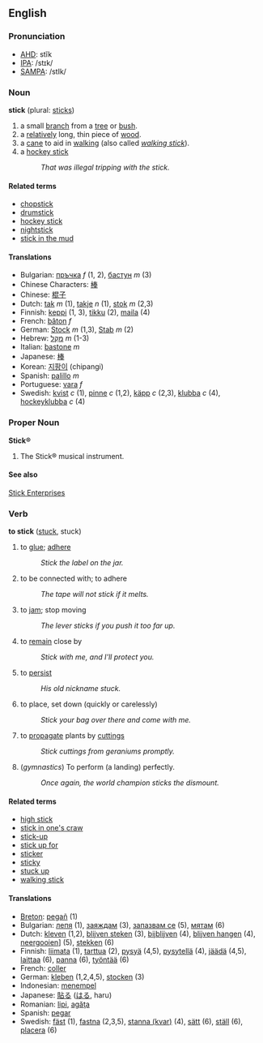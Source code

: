 ==English==

===Pronunciation===

*[[w:AHD|AHD]]: stĭk
*[[w:IPA|IPA]]: /stɪk/
*[[w:SAMPA|SAMPA]]: /stIk/

===Noun===
'''stick''' (plural: [[sticks]])

# a small [[branch]] from a [[tree]] or [[bush]].
# a [[relatively]] long, thin piece of [[wood]].
# a [[cane]] to aid in [[walk]]ing (also called ''[[walking stick]]'').
# a [[hockey stick]]
#: ''That was illegal tripping with the stick.''

====Related terms====
*[[chopstick]]
*[[drumstick]]
*[[hockey stick]]
*[[nightstick]]
*[[stick in the mud]]

====Translations====
*Bulgarian: [[пръчка]] ''f'' (1, 2), [[бастун]] ''m'' (3)
*Chinese Characters: [[棒]]
*Chinese: [[棍子]]
*Dutch: [[tak]] ''m'' (1), [[takje]] ''n'' (1), [[stok]] ''m'' (2,3)
*Finnish: [[keppi]] (1, 3), [[tikku]] (2), [[maila]] (4)
*French: [[bâton]] ''f''
*German: [[Stock]] ''m'' (1,3), [[Stab]] ''m'' (2)
*Hebrew: [[מקל|מַקֵּל]] ''m'' (1-3)
*Italian: [[bastone]] ''m''
*Japanese: [[棒]]
*Korean: [[지팡이]] (chipangi)
*Spanish: [[palillo]] ''m''
*Portuguese: [[vara]] ''f''
*Swedish: [[kvist]] ''c'' (1), [[pinne]] ''c'' (1,2), [[käpp]] ''c'' (2,3), [[klubba]] ''c'' (4), [[hockeyklubba]] ''c'' (4)

===Proper Noun===
'''Stick&reg;'''

# The Stick&reg; musical instrument.

====See also====
[http://www.stick.com Stick Enterprises]

===Verb===
'''to stick''' ([[stuck]], stuck)

# to [[glue]]; [[adhere]]
#:''Stick the label on the jar.''
# to be connected with; to adhere
#:''The tape will not stick if it melts.''
# to [[jam]]; stop moving
#:''The lever sticks if you push it too far up.''
# to [[remain]] close by 
#:''Stick with me, and I'll protect you.''
# to [[persist]] 
#:''His old nickname stuck.''
# to place, set down (quickly or carelessly)
#:''Stick your bag over there and come with me.''
# to [[propagate]] plants by [[cutting]]s
#:''Stick cuttings from geraniums promptly.''
# (''gymnastics'') To perform (a landing) perfectly.
#:''Once again, the world champion sticks the dismount.''

====Related terms====
*[[high stick]]
*[[stick in one's craw]]
*[[stick-up]]
*[[stick up for]]
*[[sticker]]
*[[sticky]]
*[[stuck up]]
*[[walking stick]]

==== Translations ====
*[[Breton]]: [[pegañ]] (1)
*Bulgarian: [[лепя]] (1), [[заяждам]] (3), [[запазвам се]] (5), [[мятам]] (6)
*Dutch: [[kleven]] (1,2), [[blijven steken]] (3), [[bijblijven]] (4), [[blijven hangen]] (4), [[neergooien]]] (5), [[stekken]] (6)
*Finnish: [[liimata]] (1), [[tarttua]] (2), [[pysyä]] (4,5), [[pysytellä]] (4), [[jäädä]] (4,5), [[laittaa]] (6), [[panna]] (6), [[työntää]] (6)
*French: [[coller]]
*German: [[kleben]] (1,2,4,5), [[stocken]] (3)
*Indonesian: [[tempel|menempel]]
*Japanese: [[貼る]] ([[はる]], haru)
*Romanian: [[lipi]], [[agăţa]]
*Spanish: [[pegar]]
*Swedish: [[fäst]] (1), [[fastna]] (2,3,5), [[stanna kvar|stanna (kvar)]] (4), [[sätt]] (6), [[ställ]] (6), [[placera]] (6)